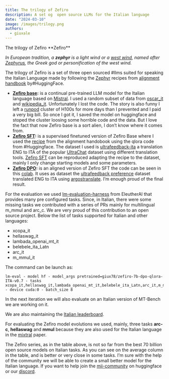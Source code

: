 ```yaml
---
title: The trilogy of Zefiro
description: A set og  open source LLMs for the Italian language
date: "2024-03-10"
image: /images/trilogy.png
authors:
  - giuxale
---
```


<Callout>
  The trilogy of Zefiro  **Zefiro**
</Callout>

_In European tradition, a_ **_zephyr_** _is a light wind or a_ [_west wind_](https://en.wikipedia.org/wiki/West_wind)_, named after_ [_Zephyrus_](https://en.wikipedia.org/wiki/Zephyrus)_, the Greek god or personification of the west wind._

The trilogy of Zefiro is a set of three open sourced #llms suited for speaking the Italian Language made by following the [Zephyr](https://huggingface.co/HuggingFaceH4/zephyr-7b-beta) recipes from [alignment handbook](https://github.com/huggingface/alignment-handbook) by#HuggingFace.

*   [**Zefiro base**](https://huggingface.co/mii-community/zefiro-7b-base-ITA)**:** is a continual pre-trained LLM model for the Italian language based on [Mistral](https://huggingface.co/mistralai/Mistral-7B-v0.1). I used a random subset of data from [oscar\_it](https://huggingface.co/datasets/oscar/viewer/unshuffled_deduplicated_it) and [wikipedia\_it](https://huggingface.co/datasets/wikimedia/wikipedia/viewer/20231101.it). Unfortunately I lost the code. The story is also funny I left a [runpod](https://runpod.io/) cluster of H100s for more days than I prevented and I paid a very big bill. So once I got it, I saved the model on huggingface and stoped the cluster loosing some horrible code and the data. But I love the fact that now Zefiro base is a sort alien, I don’t know where it comes from.
*   [**Zefiro SFT**](https://huggingface.co/mii-community/zefiro-7b-base-ITA)**:** is a supervised finetuned version of Zefiro Base where I used the [recipe](https://github.com/huggingface/alignment-handbook/blob/main/recipes/zephyr-7b-beta/sft/config_qlora.yaml) from the alignment handobook using the qlora code from #Huggingface. The dataset I used is [ultrafeedback-ita](https://huggingface.co/datasets/mii-community/ultrafeedback-translated-ita) a translation ENG to ITA of the popular [UltraChat](https://huggingface.co/datasets/stingning/ultrachat) dataset using different translation tools. [Zefiro SFT](https://huggingface.co/mii-community/zefiro-7b-base-ITA) can be reproduced adapting the recipe to the dataset, mainly I only change starting models and some parameters.
*   [**Zefiro DPO**](https://huggingface.co/mii-community/zefiro-7b-dpo-ITA)**:** is an aligned version of Zefiro SFT the code can be seen in this [colab](https://colab.research.google.com/drive/1styiJ7qaSdax8_YbA1uASVb9myihIOHB?usp=sharing). It uses as dataset the [ultrafeedback preference](http://giux78/ultrafeedback-binarized-preferences-cleaned-ita-ready) dataset translated ENG to ITA using [argostranslate](https://github.com/argosopentech/argos-translate). I’m enough proud of the final result.

For the evaluation we used [lm-evaluation-harness](https://github.com/EleutherAI/lm-evaluation-harness) from EleutherAI that provides many pre configured tasks. Since, in Italian, there were some missing tasks we contributed with a series of PRs mainly for multilingual m\_mmul and arc\_c. We are very proud of this contribution to an open source project. Below the list of tasks supported for Italian and other languages:

*   xcopa\_it
*   hellaswag\_it
*   lambada\_openai\_mt\_it
*   belebele\_ita\_Latn
*   arc\_it
*   m\_mmul\_it

The command can be launch as:

```
lm-eval - model hf - model_args pretrained=giux78/zefiro-7b-dpo-qlora-ITA-v0.7 - tasks xcopa_it,hellaswag_it,lambada_openai_mt_it,belebele_ita_Latn,arc_it,m_mmul_it - device cuda:0 - batch_size 8
```


In the next iteration we will also evaluate on an Italian version of MT-Bench we are working on it.

We are also maintaining the [Italian leaderboard](https://huggingface.co/spaces/FinancialSupport/open_ita_llm_leaderboard).

For evaluating the Zefiro model evolutions we used, mainly, three tasks **arc-c**, **hellaswag** and **mmul** because they are also used for the Italian language in the [mixtral](https://mistral.ai/news/mixtral-of-experts/) paper.

The Zefiro series, as in the table above, is not so far from the best 70 billion open source models on Italian tasks. As you can see on the average column in the table, and is better or very close in some tasks. I’m sure with the help of the community we will be able to create a small better model for the Italian language. If you want to help join the [mii-community](https://huggingface.co/mii-community) on huggingface or our [discord](https://discord.gg/hx8mdgrGkQ).